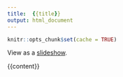```yaml
---
title:  {{title}}
output: html_document
---
```


```r
knitr::opts_chunk$set(cache = TRUE)
```

View as a [slideshow]({{slides}}).

{{content}}
